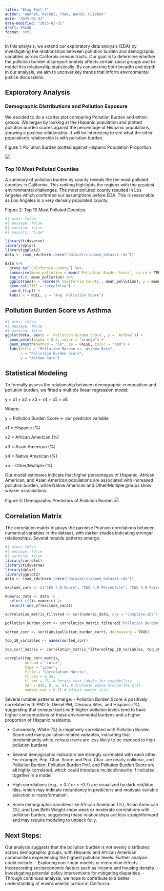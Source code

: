```yaml
---
title: "Blog Post 4"
author: "Hannah, Rachel, Thao, Wenbo, Cuichen"
date: "2025-03-31"
date-modified: "2025-03-31"
draft: FALSE
format: html
---
```


In this analysis, we extend our exploratory data analysis (EDA) by investigating the relationships between pollution burden and demographic variables across California census tracts. Our goal is to determine whether the pollution burden disproportionately affects certain racial groups and to model this relationship statistically. By considering both breadth and depth in our analysis, we aim to uncover key trends that inform environmental justice discussions.


## Exploratory Analysis

### Demographic Distributions and Pollution Exposure
We decided to do a scatter plot comparing Pollution Burden and ethnic groups. We began by looking at the Hispanic population and plotted pollution burden scores against the percentage of Hispanic populations, showing a positive relationship. It will be interesting to see what the other population’s relationship is with pollution burden. 

Figure 1: Pollution Burden plotted against Hispanic Population Proportion 

![](/images/blog4_a.png){fig-alt="Pollution Burden vs Hispanic Population"}

### Top 10 Most Polluted Counties
A summary of pollution burden by county reveals the ten most polluted counties in California. This ranking highlights the regions with the greatest environmental challenges. The most polluted county resulted in Los Angeles which confirmed our assumptions before EDA. This is reasonable as Los Angeles is a very densely populated county. 

Figure 2: Top 10 Most Polluted Counties 

```r
#| echo: false
#| message: false
#| warning: false
#| results: "hide"

library(tidyverse)
library(dplyr)
library(ggplot2)
data <- read_rds(here::here("dataset/cleaned_dataset.rds"))

data %>%
  group_by(`California County`) %>%
  summarise(mean_pollution = mean(`Pollution Burden Score`, na.rm = TRUE)) %>%
  top_n(10, mean_pollution) %>%
  ggplot(aes(x = reorder(`California County`, mean_pollution), y = mean_pollution)) +
  geom_col(fill = "steelblue") +
  coord_flip() +
  labs( x = NULL, y = "Avg. Pollution Score")
```

## Pollution Burden Score vs Asthma

```r
#| echo: false
#| message: false
#| warning: false
ggplot(data, aes(x = `Pollution Burden Score`, y = `Asthma`)) +
  geom_point(alpha = 0.3, color = "orange") +
  geom_smooth(method = "lm", se = FALSE, color = "red") +
  labs(title = "Pollution Burden vs. Asthma Rate",
       x = "Pollution Burden Score",
       y = "Asthma Rate")
```

## Statistical Modeling

To formally assess the relationship between demographic composition and pollution burden, we fitted a multiple linear regression model:
    
y = x1 + x2 + x3 + x4 + x5 + x6

Where:

y = Pollution Burden Score <- our predictor variable

x1 = Hispanic (%)

x2 = African American (%)

x3 = Asian American (%)

x4 = Native American (%)

x5 = Other/Multiple (%)
    
Our model estimates indicate that higher percentages of Hispanic, African American, and Asian American populations are associated with increased pollution burden, while Native American and Other/Multiple groups show weaker associations.

Figure 3: Demographic Predictors of Pollution Burden
![](/images/blog4_c.png){fig-alt="Demographic Predictors of Pollution Burden"}

## Correlation Matrix

The correlation matrix displays the pairwise Pearson correlations between numerical variables in the dataset, with darker shades indicating stronger relationships. Several notable patterns emerge:
```r
#| echo: false
#| message: false
#| warning: false
library(corrplot)
library(tidyverse)
library(dplyr)
library(ggplot2)
data <- read_rds(here::here("dataset/cleaned_dataset.rds"))

exclude_vars <- c("CES 4.0 Score", "CES 4.0 Percentile", "CES 4.0 Percentile Range", "Pollution                        Burden Pctl", "Longitude", "Latitude", "Ozone Pctl", "PM2.5 Pctl","Diesel PM Pctl", "Tox. Release Pctl", "Traffic Pctl", "Cleanup Sites Pctl",  "Haz. Waste Pctl", "Solid Waste Pctl", "Pollution Burden", "Asthma Pctl", "Low Birth Weight Pctl", "Cardiovascular Disease Pctl","Pop. Char. Pctl")

numeric_data <- data |>
  select_if(is.numeric) |>
  select(-one_of(exclude_vars))

correlation_matrix_filtered <- cor(numeric_data, use = "complete.obs")

pollution_burden_corr <- correlation_matrix_filtered["Pollution Burden Score",]

sorted_corr <- sort(abs(pollution_burden_corr), decreasing = TRUE)

top_10_variables <- names(sorted_corr)

top_corr_matrix <- correlation_matrix_filtered[top_10_variables, top_10_variables]

corrplot(top_corr_matrix, 
         method = "color", 
         type = "upper", 
         title = "Correlation Matrix", 
         tl.cex = 0.45, 
         tl.srt = 75, # Rotate text labels for readability
         mar = c(0, 0, 2, 0), # Increase space around the plot
         number.cex = 0.7) # Adjust number size

```

Several notable patterns emerge:
- Pollution Burden Score is positively correlated with PM2.5, Diesel PM, Cleanup Sites, and Hispanic (%), suggesting that census tracts with higher pollution levels tend to have higher concentrations of these environmental burdens and a higher proportion of Hispanic residents.

- Conversely, White (%) is negatively correlated with Pollution Burden Score and many pollution-related variables, indicating that predominantly white census tracts are less likely to be exposed to high pollution burdens.

- Several demographic indicators are strongly correlated with each other. For example, Pop. Char. Score and Pop. Char. are nearly collinear, and Pollution Burden, Pollution Burden Pctl, and Pollution Burden Score are all highly correlated, which could introduce multicollinearity if included together in a model.

- High correlations (e.g., > 0.7 or < -0.7) are visualized by dark red/blue tiles, which may indicate redundancy in predictors and motivate variable selection or transformation.

- Some demographic variables like African American (%), Asian American (%), and Low Birth Weight show weak or moderate correlations with pollution burden, suggesting these relationships are less straightforward and may require modeling to unpack fully.

## Next Steps:
Our analysis suggests that the pollution burden is not evenly distributed across demographic groups, with Hispanic and African American communities experiencing the highest pollution levels. Further analysis could include:
- Exploring non-linear models or interaction effects.
- Incorporating socioeconomic factors such as income and housing density.
- Investigating potential policy interventions for mitigating disparities.
- Through continued analysis, we hope to contribute to a better understanding of environmental justice in California.
